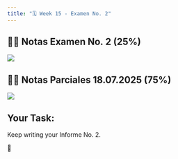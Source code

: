 ```yaml
---
title: "🗓️ Week 15 - Examen No. 2"
---
```



## 👨‍🏫 Notas Examen No. 2 (25%)

::: {.callout-important collapse=true}
![](figures/GB_EXAMEN2.png)
:::

## 👨‍🏫 Notas Parciales 18.07.2025 (75%)

::: {.callout-important collapse=true}
![](figures/notas75.png)
:::

## Your Task:

Keep writing your Informe No. 2.

🎥 





